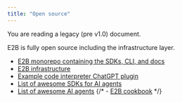 ```yaml
---
title: "Open source"
---
```


<Callout icon="circle-exclamation" color="#ff8800" iconType="regular">You are reading a legacy (pre v1.0) document.</Callout>


E2B is fully open source including the infrastructure layer.

- [E2B monorepo containing the SDKs, CLI, and docs](https://github.com/e2b-dev/e2b)
- [E2B infrastructure](https://github.com/e2b-dev/infra)
- [Example code interpreter ChatGPT plugin](https://github.com/e2b-dev/llm-code-interpreter)
- [List of awesome SDKs for AI agents](https://github.com/e2b-dev/awesome-sdks-for-ai-agents)
- [List of awesome AI agents](https://github.com/e2b-dev/awesome-ai-agents)
{/* - [E2B cookbook](https://github.com/e2b-dev/e2b-cookbook) */}
